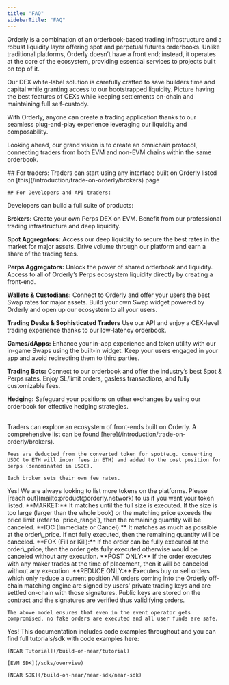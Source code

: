 ```yaml
---
title: "FAQ"
sidebarTitle: "FAQ"
---
```


<AccordionGroup>
  <Accordion title="What is Orderly?">
Orderly is a combination of an orderbook-based trading infrastructure and a robust liquidity layer offering spot and perpetual futures orderbooks. Unlike traditional platforms, Orderly doesn’t have a front end; instead, it operates at the core of the ecosystem, providing essential services to projects built on top of it.

Our DEX white-label solution is carefully crafted to save builders time and capital while granting access to our bootstrapped liquidity. Picture having the best features of CEXs while keeping settlements on-chain and maintaining full self-custody.

With Orderly, anyone can create a trading application thanks to our seamless plug-and-play experience leveraging our liquidity and composability.

Looking ahead, our grand vision is to create an omnichain protocol, connecting traders from both EVM and non-EVM chains within the same orderbook.

  </Accordion>

  <Accordion title="How do I get started?">
  ## For traders:
    Traders can start using any interface built on Orderly listed on [this](/introduction/trade-on-orderly/brokers) page

    ## For Developers and API traders:

<CardGroup cols={2}>
  <Card title="EVM Quick Start" href="/build-on-evm/building-on-evm">
  </Card>
  <Card title="NEAR Quick Start" href="/build-on-near/building-on-near">
  </Card>
</CardGroup>
  </Accordion>

<Accordion title="What can I do on Orderly?">
  Developers can build a full suite of products:

**Brokers:** Create your own Perps DEX on EVM. Benefit from our professional trading infrastructure and deep liquidity.

**Spot Aggregators:** Access our deep liquidity to secure the best rates in the market for major assets. Drive volume through our platform and earn a share of the trading fees.

**Perps Aggregators:** Unlock the power of shared orderbook and liquidity. Access to all of Orderly’s Perps ecosystem liquidity directly by creating a front-end.

**Wallets & Custodians:** Connect to Orderly and offer your users the best Swap rates for major assets. Build your own Swap widget powered by Orderly and open up our ecosystem to all your users.

**Trading Desks & Sophisticated Traders** Use our API and enjoy a CEX-level trading experience thanks to our low-latency orderbook.

**Games/dApps:** Enhance your in-app experience and token utility with our in-game Swaps using the built-in widget. Keep your users engaged in your app and avoid redirecting them to third parties.

**Trading Bots:** Connect to our orderbook and offer the industry’s best Spot & Perps rates. Enjoy SL/limit orders, gasless transactions, and fully customizable fees.

**Hedging:** Safeguard your positions on other exchanges by using our orderbook for effective hedging strategies.

<br />
Traders can explore an ecosystem of front-ends built on Orderly. A comprehensive list can be found [here](/introduction/trade-on-orderly/brokers).
</Accordion>
  
  <Accordion title="How are trading fees calculated/charged?">

    Fees are deducted from the converted token for spot(e.g. converting USDC to ETH will incur fees in ETH) and added to the cost position for perps (denominated in USDC).

    Each broker sets their own fee rates.

  </Accordion>

<Accordion title="Can I list my token on Orderly?">
  Yes! We are always looking to list more tokens on the platforms. Please [reach
  out](mailto:product@orderly.network) to us if you want your token listed.
</Accordion>

<Accordion title="What are the different order types?">
  **MARKET:** It matches until the full size is executed. If the size is too large (larger than the
  whole book) or the matching price exceeds the price limit (refer to `price_range`), then the
  remaining quantity will be canceled. **IOC (Immediate or Cancel):** It matches as much as possible
  at the order\_price. If not fully executed, then the remaining quantity will be canceled. **FOK
  (Fill or Kill):** If the order can be fully executed at the order\_price, then the order gets
  fully executed otherwise would be canceled without any execution. **POST ONLY:** If the order
  executes with any maker trades at the time of placement, then it will be canceled without any
  execution. **REDUCE ONLY:** Executes buy or sell orders which only reduce a current position
</Accordion>

  <Accordion title="How do you ensure no fake orders are settled on-chain?">
    All orders coming into the Orderly off-chain matching engine are signed by users' private trading keys and are settled on-chain with those signatures. Public keys are stored on the contract and the signatures are verified thus validifying orders.

    The above model ensures that even in the event operator gets compromised, no fake orders are executed and all user funds are safe.

  </Accordion>

  <Accordion title="Are there code examples or tutorials for how to build on Orderly?">
    Yes! This documentation includes code examples throughout and you can find full tutorials/sdk with code examples here:

    [NEAR Tutorial](/build-on-near/tutorial)

    [EVM SDK](/sdks/overview)

    [NEAR SDK](/build-on-near/near-sdk/near-sdk)

  </Accordion>

</AccordionGroup>
